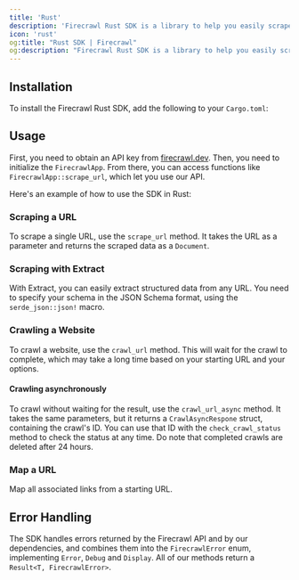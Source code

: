 ```yaml
---
title: 'Rust'
description: 'Firecrawl Rust SDK is a library to help you easily scrape and crawl websites, and output the data in a format ready for use with language models (LLMs).'
icon: 'rust'
og:title: "Rust SDK | Firecrawl"
og:description: "Firecrawl Rust SDK is a library to help you easily scrape and crawl websites, and output the data in a format ready for use with language models (LLMs)."
---
```



## Installation

To install the Firecrawl Rust SDK, add the following to your `Cargo.toml`:

<InstallationRust />

## Usage

First, you need to obtain an API key from [firecrawl.dev](https://firecrawl.dev). Then, you need to initialize the `FirecrawlApp`. From there, you can access functions like `FirecrawlApp::scrape_url`, which let you use our API.

Here's an example of how to use the SDK in Rust:

<ScrapeAndCrawlRustExample />

### Scraping a URL

To scrape a single URL, use the `scrape_url` method. It takes the URL as a parameter and returns the scraped data as a `Document`.

<ScrapeRustShort />

### Scraping with Extract

With Extract, you can easily extract structured data from any URL. You need to specify your schema in the JSON Schema format, using the `serde_json::json!` macro.

<LLMExtractRust />

### Crawling a Website

To crawl a website, use the `crawl_url` method. This will wait for the crawl to complete, which may take a long time based on your starting URL and your options.

<CrawlRustShort />

#### Crawling asynchronously

To crawl without waiting for the result, use the `crawl_url_async` method. It takes the same parameters, but it returns a `CrawlAsyncRespone` struct, containing the crawl's ID. You can use that ID with the `check_crawl_status` method to check the status at any time. Do note that completed crawls are deleted after 24 hours.

<CrawlAsyncRustShort />

### Map a URL

Map all associated links from a starting URL.

<MapRustShort />

## Error Handling

The SDK handles errors returned by the Firecrawl API and by our dependencies, and combines them into the `FirecrawlError` enum, implementing `Error`, `Debug` and `Display`. All of our methods return a `Result<T, FirecrawlError>`.
